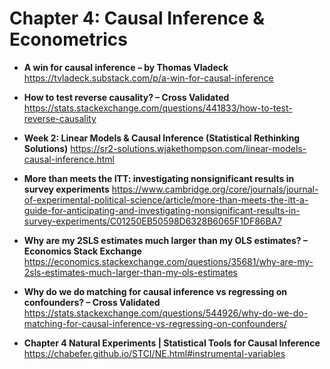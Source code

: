 # Chapter 4: Causal Inference & Econometrics

- **A win for causal inference – by Thomas Vladeck**
  <https://tvladeck.substack.com/p/a-win-for-causal-inference>

- **How to test reverse causality? – Cross Validated**
  <https://stats.stackexchange.com/questions/441833/how-to-test-reverse-causality>

- **Week 2: Linear Models & Causal Inference (Statistical Rethinking Solutions)**
  <https://sr2-solutions.wjakethompson.com/linear-models-causal-inference.html>

- **More than meets the ITT: investigating nonsignificant results in survey experiments**
  <https://www.cambridge.org/core/journals/journal-of-experimental-political-science/article/more-than-meets-the-itt-a-guide-for-anticipating-and-investigating-nonsignificant-results-in-survey-experiments/C01250EB50598D6328B6065F1DF86BA7>

- **Why are my 2SLS estimates much larger than my OLS estimates? – Economics Stack Exchange**
  <https://economics.stackexchange.com/questions/35681/why-are-my-2sls-estimates-much-larger-than-my-ols-estimates>

- **Why do we do matching for causal inference vs regressing on confounders? – Cross Validated**
  <https://stats.stackexchange.com/questions/544926/why-do-we-do-matching-for-causal-inference-vs-regressing-on-confounders/>

- **Chapter 4 Natural Experiments | Statistical Tools for Causal Inference**
  <https://chabefer.github.io/STCI/NE.html#instrumental-variables>
